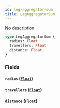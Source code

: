 ```yaml
---
id: leg-aggregator-sum
title: LegAggregatorSum
---
```


No description

```graphql
type LegAggregatorSum {
  radius: Float
  travellers: Float
  distance: Float
}
```

### Fields

#### `radius` ([`Float`](/v1/scalars/float))

#### `travellers` ([`Float`](/v1/scalars/float))

#### `distance` ([`Float`](/v1/scalars/float))
